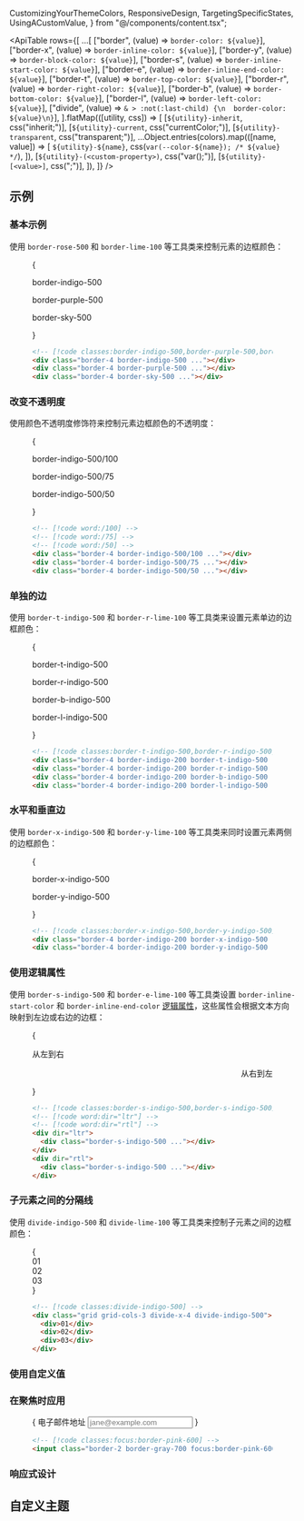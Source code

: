   CustomizingYourThemeColors,
  ResponsiveDesign,
  TargetingSpecificStates,
  UsingACustomValue,
} from "@/components/content.tsx";


<ApiTable
  rows={[
    ...[
      ["border", (value) => `border-color: ${value}`],
      ["border-x", (value) => `border-inline-color: ${value}`],
      ["border-y", (value) => `border-block-color: ${value}`],
      ["border-s", (value) => `border-inline-start-color: ${value}`],
      ["border-e", (value) => `border-inline-end-color: ${value}`],
      ["border-t", (value) => `border-top-color: ${value}`],
      ["border-r", (value) => `border-right-color: ${value}`],
      ["border-b", (value) => `border-bottom-color: ${value}`],
      ["border-l", (value) => `border-left-color: ${value}`],
      ["divide", (value) => `& > :not(:last-child) {\n  border-color: ${value}\n}`],
    ].flatMap(([utility, css]) => [
      [`${utility}-inherit`, css("inherit;")],
      [`${utility}-current`, css("currentColor;")],
      [`${utility}-transparent`, css("transparent;")],
      ...Object.entries(colors).map(([name, value]) => [
        `${utility}-${name}`,
        css(`var(--color-${name}); /* ${value} */`),
      ]),
      [`${utility}-(<custom-property>)`, css("var(<custom-property>);")],
      [`${utility}-[<value>]`, css("<value>;")],
    ]),
  ]}
/>

## 示例

### 基本示例

使用 `border-rose-500` 和 `border-lime-100` 等工具类来控制元素的边框颜色：

<Figure>

<Example>
  {
    <div className="grid gap-4 text-center text-sm leading-6 font-bold text-white lg:grid-cols-3">
      <div className="flex shrink-0 flex-col items-center">
        <p className="mb-3 text-center font-mono text-xs font-medium text-gray-500 dark:text-gray-400">
          border-indigo-500
        </p>
        <div className="size-16 border-4 border-indigo-500 bg-white p-4 dark:bg-gray-900"></div>
      </div>
      <div className="flex shrink-0 flex-col items-center">
        <p className="mb-3 text-center font-mono text-xs font-medium text-gray-500 dark:text-gray-400">
          border-purple-500
        </p>
        <div className="size-16 border-4 border-purple-500 bg-white p-4 dark:bg-gray-900"></div>
      </div>
      <div className="flex shrink-0 flex-col items-center">
        <p className="mb-3 text-center font-mono text-xs font-medium text-gray-500 dark:text-gray-400">
          border-sky-500
        </p>
        <div className="size-16 border-4 border-sky-500 bg-white p-4 dark:bg-gray-900"></div>
      </div>
    </div>
  }
</Example>

```html
<!-- [!code classes:border-indigo-500,border-purple-500,border-sky-500] -->
<div class="border-4 border-indigo-500 ..."></div>
<div class="border-4 border-purple-500 ..."></div>
<div class="border-4 border-sky-500 ..."></div>
```

</Figure>

### 改变不透明度

使用颜色不透明度修饰符来控制元素边框颜色的不透明度：

<Figure>

<Example>
  {
    <div className="grid gap-4 text-center text-sm leading-6 font-bold text-white lg:grid-cols-3">
      <div className="flex shrink-0 flex-col items-center">
        <p className="mb-3 text-center font-mono text-xs font-medium text-gray-500 dark:text-gray-400">
          border-indigo-500/100
        </p>
        <div className="size-16 border-4 border-indigo-500/100 bg-white p-4 dark:bg-gray-900"></div>
      </div>
      <div className="flex shrink-0 flex-col items-center">
        <p className="mb-3 text-center font-mono text-xs font-medium text-gray-500 dark:text-gray-400">
          border-indigo-500/75
        </p>
        <div className="size-16 border-4 border-indigo-500/75 bg-white p-4 dark:bg-gray-900"></div>
      </div>
      <div className="flex shrink-0 flex-col items-center">
        <p className="mb-3 text-center font-mono text-xs font-medium text-gray-500 dark:text-gray-400">
          border-indigo-500/50
        </p>
        <div className="size-16 border-4 border-indigo-500/50 bg-white p-4 dark:bg-gray-900"></div>
      </div>
    </div>
  }
</Example>

```html
<!-- [!code word:/100] -->
<!-- [!code word:/75] -->
<!-- [!code word:/50] -->
<div class="border-4 border-indigo-500/100 ..."></div>
<div class="border-4 border-indigo-500/75 ..."></div>
<div class="border-4 border-indigo-500/50 ..."></div>
```

</Figure>

### 单独的边

使用 `border-t-indigo-500` 和 `border-r-lime-100` 等工具类来设置元素单边的边框颜色：

<Figure>

<Example>
  {
    <div className="grid grid-cols-1 gap-x-4 gap-y-8 text-center text-sm leading-6 font-bold text-white sm:grid-cols-2">
      <div className="flex shrink-0 flex-col items-center">
        <p className="mb-3 text-center font-mono text-xs font-medium text-gray-500 dark:text-gray-400">
          border-t-indigo-500
        </p>
        <div className="size-16 border-4 border-indigo-200 border-t-indigo-500 bg-white p-4 ring-1 ring-gray-900/5 dark:border-indigo-600/20 dark:border-t-indigo-500 dark:bg-gray-900"></div>
      </div>
      <div className="flex shrink-0 flex-col items-center">
        <p className="mb-3 text-center font-mono text-xs font-medium text-gray-500 dark:text-gray-400">
          border-r-indigo-500
        </p>
        <div className="size-16 border-4 border-indigo-200 border-r-indigo-500 bg-white p-4 ring-1 ring-gray-900/5 dark:border-indigo-600/20 dark:border-r-indigo-500 dark:bg-gray-900"></div>
      </div>
      <div className="flex shrink-0 flex-col items-center">
        <p className="mb-3 text-center font-mono text-xs font-medium text-gray-500 dark:text-gray-400">
          border-b-indigo-500
        </p>
        <div className="size-16 border-4 border-indigo-200 border-b-indigo-500 bg-white p-4 ring-1 ring-gray-900/5 dark:border-indigo-600/20 dark:border-b-indigo-500 dark:bg-gray-900"></div>
      </div>
      <div className="flex shrink-0 flex-col items-center">
        <p className="mb-3 text-center font-mono text-xs font-medium text-gray-500 dark:text-gray-400">
          border-l-indigo-500
        </p>
        <div className="size-16 border-4 border-indigo-200 border-l-indigo-500 bg-white p-4 ring-1 ring-gray-900/5 dark:border-indigo-600/20 dark:border-l-indigo-500 dark:bg-gray-900"></div>
      </div>
    </div>
  }
</Example>

```html
<!-- [!code classes:border-t-indigo-500,border-r-indigo-500,border-b-indigo-500,border-l-indigo-500] -->
<div class="border-4 border-indigo-200 border-t-indigo-500 ..."></div>
<div class="border-4 border-indigo-200 border-r-indigo-500 ..."></div>
<div class="border-4 border-indigo-200 border-b-indigo-500 ..."></div>
<div class="border-4 border-indigo-200 border-l-indigo-500 ..."></div>
```

</Figure>

### 水平和垂直边

使用 `border-x-indigo-500` 和 `border-y-lime-100` 等工具类来同时设置元素两侧的边框颜色：

<Figure>

<Example>
  {
    <div className="flex flex-col items-center justify-around gap-4 text-center text-sm leading-6 font-bold text-white sm:flex-row">
      <div className="flex shrink-0 flex-col items-center">
        <p className="mb-3 text-center font-mono text-xs font-medium text-gray-500 dark:text-gray-400">
          border-x-indigo-500
        </p>
        <div className="size-16 border-4 border-indigo-200 border-x-indigo-500 bg-white p-4 ring-1 ring-gray-900/5 dark:border-indigo-600/20 dark:border-x-indigo-500 dark:bg-gray-900"></div>
      </div>
      <div className="flex shrink-0 flex-col items-center">
        <p className="mb-3 text-center font-mono text-xs font-medium text-gray-500 dark:text-gray-400">
          border-y-indigo-500
        </p>
        <div className="size-16 border-4 border-indigo-200 border-y-indigo-500 bg-white p-4 ring-1 ring-gray-900/5 dark:border-indigo-600/20 dark:border-y-indigo-500 dark:bg-gray-900"></div>
      </div>
    </div>
  }
</Example>

```html
<!-- [!code classes:border-x-indigo-500,border-y-indigo-500] -->
<div class="border-4 border-indigo-200 border-x-indigo-500 ..."></div>
<div class="border-4 border-indigo-200 border-y-indigo-500 ..."></div>
```

</Figure>

### 使用逻辑属性

使用 `border-s-indigo-500` 和 `border-e-lime-100` 等工具类设置 `border-inline-start-color` 和 `border-inline-end-color` [逻辑属性](https://developer.mozilla.org/en-US/docs/Web/CSS/CSS_Logical_Properties/Basic_concepts)，这些属性会根据文本方向映射到左边或右边的边框：

<Figure>

<Example>
  {
    <div className="grid grid-cols-2 place-items-center gap-x-4">
      <div className="flex flex-col items-start gap-y-4" dir="ltr">
        <p className="text-sm font-medium">从左到右</p>
        <div className="size-16 border-4 border-indigo-200 border-s-indigo-500 bg-white p-4 ring-1 ring-gray-900/5 dark:border-indigo-600/20 dark:border-s-indigo-500 dark:bg-gray-900"></div>
      </div>
      <div className="flex flex-col items-start gap-y-4" dir="rtl">
        <p className="text-sm font-medium">从右到左</p>
        <div className="size-16 border-4 border-indigo-200 border-s-indigo-500 bg-white p-4 ring-1 ring-gray-900/5 dark:border-indigo-600/20 dark:border-s-indigo-500 dark:bg-gray-900"></div>
      </div>
    </div>
  }
</Example>

```html
<!-- [!code classes:border-s-indigo-500,border-s-indigo-500] -->
<!-- [!code word:dir="ltr"] -->
<!-- [!code word:dir="rtl"] -->
<div dir="ltr">
  <div class="border-s-indigo-500 ..."></div>
</div>
<div dir="rtl">
  <div class="border-s-indigo-500 ..."></div>
</div>
```

</Figure>

### 子元素之间的分隔线

使用 `divide-indigo-500` 和 `divide-lime-100` 等工具类来控制子元素之间的边框颜色：

<Figure>

<Example>
  {
    <div className="mx-auto grid max-w-lg grid-cols-3 divide-x-4 divide-indigo-500 rounded-lg text-center font-mono text-sm leading-6 font-bold text-gray-400">
      <div className="p-4 outline-1 -outline-offset-1 outline-gray-900/20 outline-dashed dark:outline-white/20">01</div>
      <div className="p-4 outline-1 -outline-offset-1 outline-gray-900/20 outline-dashed dark:outline-white/20">02</div>
      <div className="p-4 outline-1 -outline-offset-1 outline-gray-900/20 outline-dashed dark:outline-white/20">03</div>
    </div>
  }
</Example>

```html
<!-- [!code classes:divide-indigo-500] -->
<div class="grid grid-cols-3 divide-x-4 divide-indigo-500">
  <div>01</div>
  <div>02</div>
  <div>03</div>
</div>
```

</Figure>

### 使用自定义值

<UsingACustomValue utility="border" name="边框颜色" value="#243c5a" />

### 在聚焦时应用

<TargetingSpecificStates property="border-color" variant="focus">

<Figure>

<Example>
  {
    <label className="mx-auto block max-w-xs">
      <span className="text-sm font-medium text-gray-900 dark:text-gray-200">电子邮件地址</span>
      <input
        type="text"
        placeholder="jane@example.com"
        className="block w-full rounded-lg border-2 border-gray-700 px-3 py-2 font-sans text-sm leading-5 text-gray-500 focus:border-pink-600 focus:outline-none dark:bg-gray-900 dark:text-gray-400 dark:placeholder:text-gray-600"
      />
    </label>
  }
</Example>

```html
<!-- [!code classes:focus:border-pink-600] -->
<input class="border-2 border-gray-700 focus:border-pink-600 ..." />
```

</Figure>

</TargetingSpecificStates>

### 响应式设计

<ResponsiveDesign property="border-color" defaultClass="border-blue-500" featuredClass="border-green-500" />

## 自定义主题

<CustomizingYourThemeColors utility="border" />